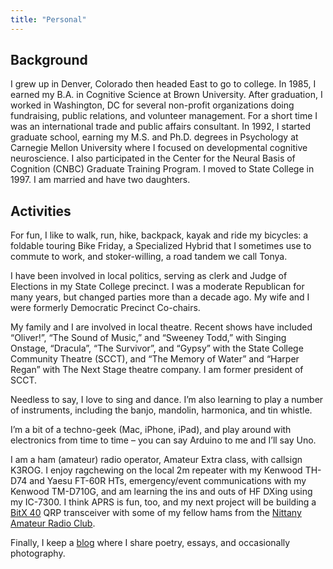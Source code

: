 ```yaml
---
title: "Personal"
---
```


## Background

I grew up in Denver, Colorado then headed East to go to college. In 1985, I earned my B.A. in Cognitive Science at Brown University. After graduation, I worked in Washington, DC for several non-profit organizations doing fundraising, public relations, and volunteer management. For a short time I was an international trade and public affairs consultant. In 1992, I started graduate school, earning my M.S. and Ph.D. degrees in Psychology at Carnegie Mellon University where I focused on developmental cognitive neuroscience. I also participated in the Center for the Neural Basis of Cognition (CNBC) Graduate Training Program. I moved to State College in 1997. I am married and have two daughters.

## Activities

For fun, I like to walk, run, hike, backpack, kayak and ride my bicycles: a foldable touring Bike Friday, a Specialized Hybrid that I sometimes use to commute to work, and stoker-willing, a road tandem we call Tonya.

I have been involved in local politics, serving as clerk and Judge of Elections in my State College precinct. I was a moderate Republican for many years, but changed parties more than a decade ago. My wife and I were formerly Democratic Precinct Co-chairs.

My family and I are involved in local theatre. Recent shows have included "Oliver!", "The Sound of Music," and "Sweeney Todd," with Singing Onstage, "Dracula", "The Survivor", and "Gypsy" with the State College Community Theatre (SCCT), and "The Memory of Water" and "Harper Regan" with The Next Stage theatre company. I am former president of SCCT.

Needless to say, I love to sing and dance. I'm also learning to play a number of instruments, including the banjo, mandolin, harmonica, and tin whistle.

I'm a bit of a techno-geek (Mac, iPhone, iPad), and play around with electronics from time to time -- you can say Arduino to me and I'll say Uno. 

I am a ham (amateur) radio operator, Amateur Extra class, with callsign K3ROG. I enjoy ragchewing on the local 2m repeater with my Kenwood TH-D74 and Yaesu FT-60R HTs, emergency/event communications with my Kenwood TM-D710G, and am learning the ins and outs of HF DXing using my IC-7300. I think APRS is fun, too, and my next project will be building a [BitX 40](http://www.hfsigs.com/) QRP transceiver with some of my fellow hams from the [Nittany Amateur Radio Club](http://nittany-arc.net). 

Finally, I keep a [blog](http://rick-gilmore.com) where I share poetry, essays, and occasionally photography.
